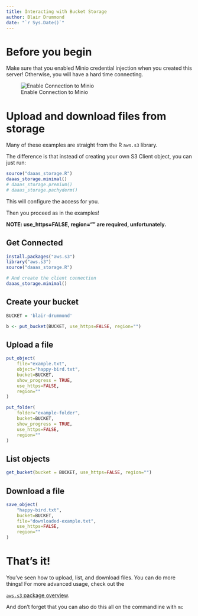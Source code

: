 ```yaml
---
title: Interacting with Bucket Storage
author: Blair Drummond
date: "`r Sys.Date()`"
---
```


# Before you begin

Make sure that you enabled Minio credential injection when you created this server!
Otherwise, you will have a hard time connecting.

![Enable Connection to Minio](kubeflow-minio-option.png)

# Upload and download files from storage

Many of these examples are straight from the R `aws.s3` library.

The difference is that instead of creating your own S3 Client object, you can just run:


```r
source("daaas_storage.R")
daaas_storage.minimal()
# daaas_storage.premium()
# daaas_storage.pachyderm()
```

This will configure the access for you.

Then you proceed as in the examples!

**NOTE: use_https=FALSE, region="" are required, unfortunately.**


## Get Connected


```r
install.packages("aws.s3")
library("aws.s3")
source("daaas_storage.R")

# And create the client connection
daaas_storage.minimal()
```


## Create your bucket


```r
BUCKET = 'blair-drummond'

b <- put_bucket(BUCKET, use_https=FALSE, region="")
```


## Upload a file

```r
put_object(
    file="example.txt",
    object="happy-bird.txt",
    bucket=BUCKET,
    show_progress = TRUE,
    use_https=FALSE,
    region=""
)

put_folder(
    folder="example-folder",
    bucket=BUCKET,
    show_progress = TRUE,
    use_https=FALSE,
    region=""
)
```



## List objects

```r
get_bucket(bucket = BUCKET, use_https=FALSE, region="")
```


## Download a file


```r
save_object(
    "happy-bird.txt",
    bucket=BUCKET,
    file="downloaded-example.txt",
    use_https=FALSE,
    region=""
)
```


# That's it!

You've seen how to upload, list, and download files.
You can do more things! For more advanced usage, check out the

[`aws.s3` package overview](https://cran.r-project.org/package=aws.s3).

And don't forget that you can also do this all on the commandline with `mc`
